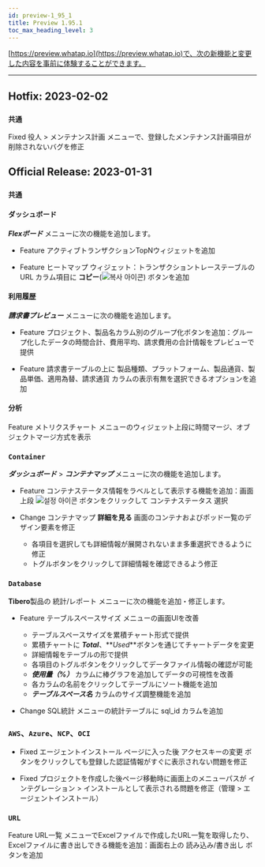 ```yaml
---
id: preview-1_95_1
title: Preview 1.95.1
toc_max_heading_level: 3
---
```


<head>
<meta name="robots" content="noindex, nofollow"/>
</head>


[https://preview.whatap.io](https://preview.whatap.io)で、次の新機能と変更した内容を事前に体験することができます。 

* * *

## Hotfix: 2023-02-02

### `共通`

<Status>Fixed</Status> <UI>役人</UI> > <UI>メンテナンス計画</UI> メニューで、登録したメンテナンス計画項目が削除されないバグを修正

## Official Release: 2023-01-31

### `共通`

#### ダッシュボード

**_Flexボード_** メニューに次の機能を追加します。

-   <Status>Feature</Status> <UI>アクティブトランザクションTopN</UI>ウィジェットを追加

-   <Status>Feature</Status> <UI>ヒートマップ</UI> ウィジェット：トランザクショントレーステーブルの <UI>URL</UI> カラム項目に <b>コピー</b>(<img src='/img/ico-copy.svg' alt='복사 아이콘' />) ボタンを追加

#### 利用履歴

**_請求書プレビュー_** メニューに次の機能を追加します。

-   <Status>Feature</Status> プロジェクト、製品名カラム別のグループ化ボタンを追加：グループ化したデータの時間合計、費用平均、請求費用の合計情報をプレビューで提供

-   <Status>Feature</Status> 請求書テーブルの上に <UI>製品種類</UI>、<UI>プラットフォーム</UI>、<UI>製品通貨</UI>、<UI>製品単価</UI>、<UI>適用為替</UI>、<UI>請求通貨</UI> カラムの表示有無を選択できるオプションを追加

#### 分析

<Status>Feature</Status> <UI>メトリクスチャート</UI> メニューのウィジェット上段に時間マージ、オブジェクトマージ方式を表示

### `Container`

**_ダッシュボード_** > **_コンテナマップ_** メニューに次の機能を追加します。

-   <Status>Feature</Status> コンテナステータス情報をラベルとして表示する機能を追加：画面上段 <img src='/img/ico-setting.svg' alt='설정 아이콘' /> ボタンをクリックして <UI>コンテナステータス</UI> 選択

-   <Status>Change</Status> コンテナマップ <b>詳細を見る</b> 画面のコンテナおよびポッド一覧のデザイン要素を修正

    -   各項目を選択しても詳細情報が展開されないまま多重選択できるように修正
    -   トグルボタンをクリックして詳細情報を確認できるよう修正

### `Database`

<b>Tibero</b>製品の <UI>統計/レポート</UI> メニューに次の機能を追加・修正します。

-   <Status>Feature</Status> <UI>テーブルスペースサイズ</UI> メニューの画面UIを改善

    -   テーブルスペースサイズを累積チャート形式で提供
    -   累積チャートに **_Total_**、**_Used_**ボタンを通じてチャートデータを変更
    -   詳細情報をテーブルの形で提供
    -   各項目のトグルボタンをクリックしてデータファイル情報の確認が可能
    -   **_使用量（%）_** カラムに棒グラフを追加してデータの可視性を改善
    -   各カラムの名前をクリックしてテーブルにソート機能を追加
    -   **_テーブルスペース名_** カラムのサイズ調整機能を追加

-   <Status>Change</Status> <UI>SQL統計</UI> メニューの統計テーブルに <UI>sql_id</UI> カラムを追加

### `AWS`、`Azure`、`NCP`、`OCI`

-   <Status>Fixed</Status> <UI>エージェントインストール</UI> ページに入った後 <UI>アクセスキーの変更</UI> ボタンをクリックしても登録した認証情報がすぐに表示されない問題を修正

-   <Status>Fixed</Status> プロジェクトを作成した後ページ移動時に画面上のメニューパスが <UI>インテグレーション > インストール</UI>として表示される問題を修正（<UI>管理 > エージェントインストール</UI>）

<!-- 
### `RUM`

<Status>Feature</Status> <UI>분석</UI> > <UI>페이지 로드 분석</UI> 메뉴 추가: 시간에 따른 페이지 로딩 경과 시간을 타임라인 차트 형태로 제공하며, 각 이벤트에 대한 상세 정보 제공
-->

### `URL`

<Status>Feature</Status> <UI>URL一覧</UI> メニューでExcelファイルで作成したURL一覧を取得したり、Excelファイルに書き出しできる機能を追加：画面右上の <UI>読み込み</UI>/<UI>書き出し</UI> ボタンを追加
